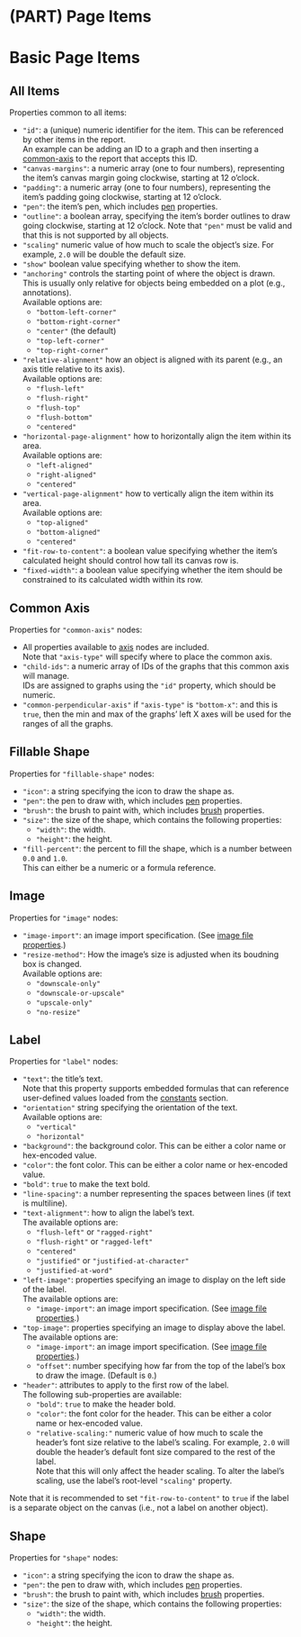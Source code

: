 # (PART) Page Items{-}

# Basic Page Items

## All Items {#item-properties .unnumbered}

Properties common to all items:

- `"id"`: a (unique) numeric identifier for the item. This can be referenced by other items in the report.<br />
     An example can be adding an ID to a graph and then inserting a [common-axis](#common-axis-properties) to the
     report that accepts this ID.
- `"canvas-margins"`: a numeric array (one to four numbers), representing the item's canvas margin going clockwise,
     starting at 12 o'clock.
- `"padding"`: a numeric array (one to four numbers), representing the item's padding going clockwise,
     starting at 12 o'clock.
- `"pen"`: the item's pen, which includes [pen](#pen-properties) properties.
- `"outline"`: a boolean array, specifying the item's border outlines to draw going clockwise,
     starting at 12 o'clock. Note that `"pen"` must be valid and that this is not supported by all objects.
- `"scaling"` numeric value of how much to scale the object's size. For example, `2.0` will be double the
     default size.
- `"show"` boolean value specifying whether to show the item.
- `"anchoring"` controls the starting point of where the object is drawn.<br />
  This is usually only relative for objects being embedded on a plot (e.g., annotations).<br />
  Available options are:
  - `"bottom-left-corner"`
  - `"bottom-right-corner"`
  - `"center"` (the default)
  - `"top-left-corner"`
  - `"top-right-corner"`
- `"relative-alignment"` how an object is aligned with its parent (e.g., an axis title relative to its axis).<br />
  Available options are:
  - `"flush-left"`
  - `"flush-right"`
  - `"flush-top"`
  - `"flush-bottom"`
  - `"centered"`
- `"horizontal-page-alignment"` how to horizontally align the item within its area.<br />
  Available options are:
  - `"left-aligned"`
  - `"right-aligned"`
  - `"centered"`
- `"vertical-page-alignment"` how to vertically align the item within its area.<br />
  Available options are:
  - `"top-aligned"`
  - `"bottom-aligned"`
  - `"centered"`
- `"fit-row-to-content"`: a boolean value specifying whether the item's calculated height should
     control how tall its canvas row is.
- `"fixed-width"`: a boolean value specifying whether the item should be constrained
     to its calculated width within its row.

## Common Axis {#common-axis-properties .unnumbered}

Properties for `"common-axis"` nodes:

- All properties available to [axis](#axis-properties) nodes are included.<br />
  Note that `"axis-type"` will specify where to place the common axis.
- `"child-ids"`: a numeric array of IDs of the graphs that this common axis will manage.<br />
     IDs are assigned to graphs using the `"id"` property, which should be numeric.
- `"common-perpendicular-axis"` if `"axis-type"` is `"bottom-x"`: and this is `true`,
     then the min and max of the graphs' left X axes will be used for the ranges of all the graphs.

## Fillable Shape {#fillable-shape-properties .unnumbered}

Properties for `"fillable-shape"` nodes:

- `"icon"`: a string specifying the icon to draw the shape as.
- `"pen"`: the pen to draw with, which includes [pen](#pen-properties) properties.
- `"brush"`: the brush to paint with, which includes [brush](#brush-properties) properties.
- `"size"`: the size of the shape, which contains the following properties:
  - `"width"`: the width.
  - `"height"`: the height.
- `"fill-percent"`: the percent to fill the shape, which is a number between `0.0` and `1.0`.<br />
  This can either be a numeric or a formula reference.

## Image {#image-properties .unnumbered}

Properties for `"image"` nodes:

- `"image-import"`: an image import specification. (See [image file properties](#image-file-properties).)
- `"resize-method"`: How the image's size is adjusted when its boudning box is changed.<br />
  Available options are:
  - `"downscale-only"`
  - `"downscale-or-upscale"`
  - `"upscale-only"`
  - `"no-resize"`

## Label {#label-properties .unnumbered}

Properties for `"label"` nodes:

- `"text"`: the title's text.<br />
  Note that this property supports embedded formulas that can reference user-defined values loaded from the
  [constants](#constants-properties) section.
- `"orientation"` string specifying the orientation of the text.<br />
  Available options are:
  - `"vertical"`
  - `"horizontal"`
- `"background"`: the background color. This can be either a color name or hex-encoded value.
- `"color"`: the font color. This can be either a color name or hex-encoded value.
- `"bold"`: `true` to make the text bold.
- `"line-spacing"`: a number representing the spaces between lines (if text is multiline).
- `"text-alignment"`: how to align the label's text.<br />
  The available options are:
  - `"flush-left"` or `"ragged-right"`
  - `"flush-right"` or `"ragged-left"`
  - `"centered"`
  - `"justified"` or `"justified-at-character"`
  - `"justified-at-word"`
- `"left-image"`: properties specifying an image to display on the left side of the label.<br />
  The available options are:
  - `"image-import"`: an image import specification. (See [image file properties](#image-file-properties).)
- `"top-image"`: properties specifying an image to display above the label.
  The available options are:
  - `"image-import"`: an image import specification. (See [image file properties](#image-file-properties).)
  - `"offset"`: number specifying how far from the top of the label's box to draw the image. (Default is `0`.)
- `"header"`: attributes to apply to the first row of the label.<br />
     The following sub-properties are available:
  - `"bold"`: `true` to make the header bold.
  - `"color"`: the font color for the header. This can be either a color name or hex-encoded value.
  - `"relative-scaling:"` numeric value of how much to scale the header's font size relative to the label's scaling.
       For example, `2.0` will double the header's default font size compared to the rest of the label.<br />
       Note that this will only affect the header scaling. To alter the label's scaling, use the label's root-level
       `"scaling"` property.

Note that it is recommended to set `"fit-row-to-content"` to `true` if the label is a separate
object on the canvas (i.e., not a label on another object).

## Shape {#shape-properties .unnumbered}

Properties for `"shape"` nodes:

- `"icon"`: a string specifying the icon to draw the shape as.
- `"pen"`: the pen to draw with, which includes [pen](#pen-properties) properties.
- `"brush"`: the brush to paint with, which includes [brush](#brush-properties) properties.
- `"size"`: the size of the shape, which contains the following properties:
  - `"width"`: the width.
  - `"height"`: the height.